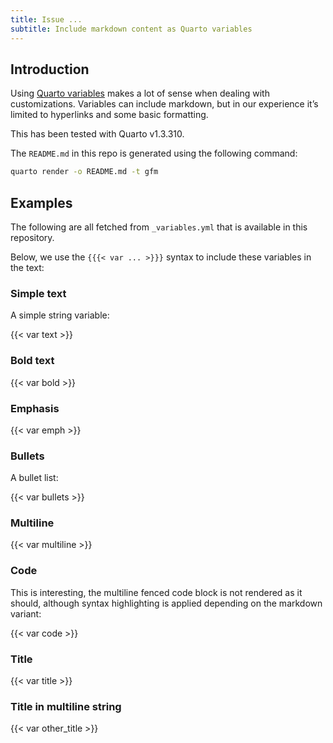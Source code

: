 ```yaml
---
title: Issue ...
subtitle: Include markdown content as Quarto variables
---
```


## Introduction

Using [Quarto variables](https://quarto.org/docs/authoring/variables.html) makes a lot of sense when dealing with customizations. Variables can include markdown, but in our experience it's limited to hyperlinks and some basic formatting.

This has been tested with Quarto v1.3.310.

The `README.md` in this repo is generated using the following command:

```sh
quarto render -o README.md -t gfm
```

## Examples

The following are all fetched from `_variables.yml` that is available in this repository.

Below, we use the `{{{< var ... >}}}` syntax to include these variables in the text:

### Simple text

A simple string variable:

:::{.bg-light}
{{< var text >}}
:::

### Bold text

:::{.bg-light}
{{< var bold >}}
:::

### Emphasis

:::{.bg-light}
{{< var emph >}}
:::

### Bullets

A bullet list:

:::{.bg-light}
{{< var bullets >}}
:::

### Multiline

:::{.bg-light}
{{< var multiline >}}
:::

### Code

This is interesting, the multiline fenced code block is not rendered as it should, although syntax highlighting is applied depending on the markdown variant:

:::{.bg-dark}
{{< var code >}}
:::

### Title

:::{.bg-light}
{{< var title >}}
:::

### Title in multiline string

:::{.bg-light}
{{< var other_title >}}
:::

